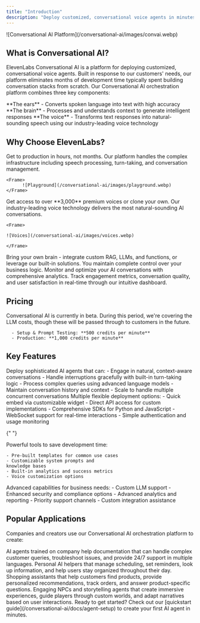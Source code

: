 ```yaml
---
title: "Introduction"
description: "Deploy customized, conversational voice agents in minutes."
---
```


<Frame>
  ![Conversational AI Platform](/conversational-ai/images/convai.webp)
</Frame>

## What is Conversational AI?

ElevenLabs Conversational AI is a platform for deploying customized, conversational voice agents. Built in response to our customers' needs, our platform eliminates months of development time typically spent building conversation stacks from scratch. Our Conversational AI orchestration platform combines three key components:

<CardGroup cols={3}>
  <Card title="Speech to Text" icon="ear-listen">
    **The ears** - Converts spoken language into text with high accuracy
  </Card>
  <Card title="Language Models" icon="brain-circuit">
    **The brain** - Processes and understands context to generate intelligent
    responses
  </Card>
  <Card title="Text to Speech" icon="microphone">
    **The voice** - Transforms text responses into natural-sounding speech using
    our industry-leading voice technology
  </Card>
</CardGroup>

## Why Choose ElevenLabs?

<CardGroup cols={2}>
  <Card title="Rapid Development" icon="rocket">
 Get to production in hours, not months. Our platform handles the complex infrastructure including speech processing, turn-taking, and conversation management.

    <Frame>
          ![Playground](/conversational-ai/images/playground.webp)
    </Frame>

  </Card>
  <Card title="Premium Voice Quality" icon="waveform">
    Get access to over **3,000** premium voices or clone your own. Our industry-leading voice technology delivers the most natural-sounding AI conversations.

    <Frame>

    ![Voices](/conversational-ai/images/voices.webp)

    </Frame>

  </Card>
  <Card title="Full Customization" icon="sliders">
    Bring your own brain - integrate custom RAG, LLMs, and functions, or
    leverage our built-in solutions. You maintain complete control over your
    business logic.
  </Card>
  <Card title="Real-Time Analytics" icon="chart-mixed">
    Monitor and optimize your AI conversations with comprehensive analytics.
    Track engagement metrics, conversation quality, and user satisfaction in
    real-time through our intuitive dashboard.
  </Card>
</CardGroup>

## Pricing

<Note>
  Conversational AI is currently in beta. During this period, we're covering the
  LLM costs, though these will be passed through to customers in the future.
</Note>

<Card title="Usage Pricing" icon="code">

      - Setup & Prompt Testing: **500 credits per minute**
      - Production: **1,000 credits per minute**

  </Card>

## Key Features

<AccordionGroup>
  <Accordion title="Conversational Voice Agents">
    Deploy sophisticated AI agents that can:
    - Engage in natural, context-aware conversations
    - Handle interruptions gracefully with built-in turn-taking logic
    - Process complex queries using advanced language models
    - Maintain conversation history and context
    - Scale to handle multiple concurrent conversations
  </Accordion>
  
  <Accordion title="Easy Integration">
    Multiple flexible deployment options:
    - Quick embed via customizable widget
    - Direct API access for custom implementations
    - Comprehensive SDKs for Python and JavaScript
    - WebSocket support for real-time interactions
    - Simple authentication and usage monitoring
  </Accordion>

{" "}

<Accordion title="Development & Customization">
  Powerful tools to save development time:

    - Pre-built templates for common use cases
    - Customizable system prompts and
    knowledge bases
    - Built-in analytics and success metrics
    - Voice customization options

</Accordion>

  <Accordion title="Enterprise Features">
    Advanced capabilities for business needs:
    - Custom LLM support
    - Enhanced security and compliance options 
    - Advanced analytics and reporting
    - Priority support channels
    - Custom integration assistance
  </Accordion>
</AccordionGroup>

## Popular Applications

Companies and creators use our Conversational AI orchestration platform to create:

<CardGroup cols={2}>
  <Card title="Customer Service Representatives" icon="headset">
    AI agents trained on company help documentation that can handle complex
    customer queries, troubleshoot issues, and provide 24/7 support in multiple
    languages.
  </Card>
  <Card title="Virtual Assistants" icon="calendar-check">
    Personal AI helpers that manage scheduling, set reminders, look up
    information, and help users stay organized throughout their day.
  </Card>
  <Card title="Retail Support" icon="shop">
    Shopping assistants that help customers find products, provide personalized
    recommendations, track orders, and answer product-specific questions.
  </Card>
  <Card title="Conversational Characters" icon="book-open">
    Engaging NPCs and storytelling agents that create immersive experiences,
    guide players through custom worlds, and adapt narratives based on user
    interactions.
  </Card>
</CardGroup>

<Note>
  Ready to get started? Check out our [quickstart
  guide](/conversational-ai/docs/agent-setup) to create your first AI agent in
  minutes.
</Note>
